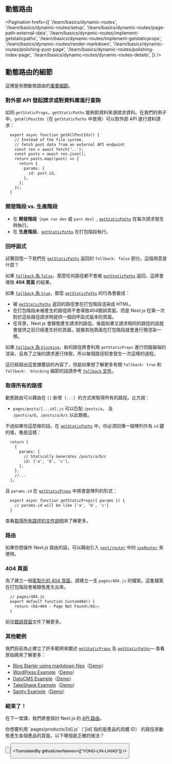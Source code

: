 
## 動態路由

<Pagination
  hrefs={[
    '/learn/basics/dynamic-routes',
    '/learn/basics/dynamic-routes/setup',
    '/learn/basics/dynamic-routes/page-path-external-data',
    '/learn/basics/dynamic-routes/implement-getstaticpaths',
    '/learn/basics/dynamic-routes/implement-getstaticprops',
    '/learn/basics/dynamic-routes/render-markdown',
    '/learn/basics/dynamic-routes/polishing-post-page',
    '/learn/basics/dynamic-routes/polishing-index-page',
    '/learn/basics/dynamic-routes/dynamic-routes-details',
  ]}
/>

## 動態路由的細節

這裡是有關動態路由的[重要細節](/docs/routing/dynamic-routes)。

### 對外部 API 發起請求或對資料庫進行查詢

如同 `getStaticProps`，`getStaticPaths` 能夠對資料來源請求資料。在我們的例子中，`getAllPostIds`（在 `getStaticPaths` 中使用）可以對外部 API 進行資料請求：

```html
  export async function getAllPostIds() {
    // Instead of the file system,
    // fetch post data from an external API endpoint
    const res = await fetch('..');
    const posts = await res.json();
    return posts.map((post) => {
      return {
        params: {
          id: post.id,
        },
      };
    });
  }
```

### 開發階段 vs. 生產階段

- 在 **開發階段**（`npm run dev` 或 `yarn dev`）, [`getStaticPaths`](/docs/basic-features/data-fetching#getstaticpaths-static-generation) 在每次請求發生時執行。
- 在 **生產階段**，[`getStaticPaths`](/docs/basic-features/data-fetching#getstaticpaths-static-generation) 在打包階段執行。

### 回呼函式

試著回憶一下我們在 [`getStaticPaths`](/docs/basic-features/data-fetching#getstaticpaths-static-generation) 返回的 `fallback: false` 部分。這個用意是什麼？

如果 [`fallback` 為 `false`](/docs/basic-features/data-fetching/overview#fallback-false)，那麼任何路徑都不會被 [`getStaticPaths`](/docs/basic-features/data-fetching#getstaticpaths-static-generation) 返回，這將會導致 **404 頁面** 的結果。

如果 [`fallback` 為 `true`](/docs/basic-features/data-fetching#fallback-true)，那麼 [`getStaticPaths`](/docs/basic-features/data-fetching#getstaticpaths-static-generation) 的行為會變成：

- 被 [`getStaticPaths`](/docs/basic-features/data-fetching#getstaticpaths-static-generation) 返回的路徑會在打包階段渲染成 HTML。
- 在打包階段未被產生的路徑將不會導致404錯誤頁面。而是 Next.js 在第一次對於這些路徑請求時提供一個回呼函式版本的頁面。
- 在背景，Next.js 會靜態產生請求的路徑。後面如果又請求相同的路徑的話就會提供之前已經產生好的頁面，就像其他頁面在打包階段就會進行預渲染一樣。

如果 [`fallback` 為 `blocking`](/docs/basic-features/data-fetching#fallback-blocking)，新的路徑將會利用 `getStaticProps` 進行伺服器端的渲染，且為了之後的請求進行快取，所以每個路徑知會發生一次這樣的過程。

這已經超出這堂課要談的內容了，但是如果想了解更多有關 `fallback: true` 和 `fallback: 'blocking` 細節的話請參考 [`fallback` 文件](/docs/api-reference/data-fetching/get-static-paths#fallback-false)。

### 取得所有的路徑

動態路由可以藉由在 `[]` 新增（`...`）的方式來取得所有的路徑。比方說：

- `pages/posts/[...id].js` 可以匹配 `/posts/a`， 及 `/posts/a/b`，`/posts/a/b/c` 以此類推。

不過如果你這麼做的話，在 [`getStaticPaths`](/docs/basic-features/data-fetching#getstaticpaths-static-generation) 中，你必須回傳一個陣列作為 `id` 鍵的值，像是這樣：

```html
  return [
    {
      params: {
        // Statically Generates /posts/a/b/c
        id: ['a', 'b', 'c'],
      },
    },
    //...
  ];
```

且 `params.id` 在 [`getStaticProps`](/docs/basic-features/data-fetching#getstaticprops-static-generation) 中將會是陣列的形式：
 
```html
  export async function getStaticProps({ params }) {
    // params.id will be like ['a', 'b', 'c']
  }
```

查看[取得所有路徑的文件說明](/docs/routing/dynamic-routes#catch-all-routes)來了解更多。

### 路由

如果你想操作 Next.js 路由的話，可以藉由引入 [`next/router`](/docs/api-reference/next/router) 中的 [`useRouter`](/docs/api-reference/next/router#userouter) 來使用。

### 404 頁面

為了建立一個[客製化的 404 頁面](/docs/advanced-features/custom-error-page#404-page)，請建立一支 `pages/404.js` 的檔案。這隻檔案在打包階段會被靜態產生出來。

```html
  // pages/404.js
  export default function Custom404() {
    return <h1>404 - Page Not Found</h1>;
  }
```

前往[錯誤頁面](/docs/advanced-features/custom-error-page)文件了解更多。

### 其他範例

我們目前為止建立了許多範例來闡述 [`getStaticProps`](/docs/basic-features/data-fetching#getstaticprops-static-generation) 及 [`getStaticPaths`](/docs/basic-features/data-fetching#getstaticpaths-static-generation)— 查看原始碼來了解更多：
- [Blog Starter using markdown files](https://github.com/vercel/next.js/tree/canary/examples/blog-starter)（[Demo](https://next-blog-starter.vercel.app/)）
- [WordPress Example](https://github.com/vercel/next.js/tree/canary/examples/cms-wordpress)（[Demo](https://next-blog-wordpress.vercel.app/)）
- [DatoCMS Example](https://github.com/vercel/next.js/tree/canary/examples/cms-datocms)（[Demo](https://next-blog-datocms.vercel.app/)）
- [TakeShape Example](https://github.com/vercel/next.js/tree/canary/examples/cms-takeshape)（[Demo](https://next-blog-takeshape.vercel.app/)）
- [Sanity Example](https://github.com/vercel/next.js/tree/canary/examples/cms-sanity)（[Demo](https://next-blog-sanity.vercel.app/)）

### 結束了！

在下一堂課，我們將會探討 Next.js 的 [API 路由](/docs/api-routes/introduction)。

<Quiz>
    <QuizHeading type={QuizType.quickReview}>
        你想要利用 `pages/products/[id].js`（`[id]`指的是產品的具體 ID） 的路徑來動態產生各個產品的頁面，以下哪個是正確的做法？
    </QuizHeading>
    <QuizOptionGroup>
        <QuizOption text="使用 `getStaticPaths` 來取得產品 ID 的陣列，並且使用 `getStaticProps` 來取得每項產品的的資料。" isCorrect/>
        <QuizOption text="使用 `getStaticPaths` 來取得每項產品的的資料，並且使用 `getStaticProps` 來取得產品 ID 的陣列。"/>
    </QuizOptionGroup>
</Quiz>

<Button
  content="← 返回上一頁"
  url="/learn/basics/dynamic-routes/polishing-index-page"
  basicStyle="text-white bg-[#0070f3]"
  hoverStyle="hover:opacity-90"
/>

<Button
  content="前往下一課 →"
  url="/learn/basics/api-routes"
  basicStyle="text-white bg-[#0070f3]"
  hoverStyle="hover:opacity-90"
/>

<TranslatedBy githubUserNames={["YONG-LIN-LIANG"]} />